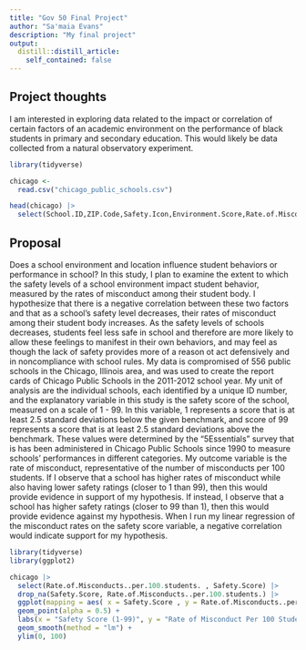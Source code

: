 ```yaml
---
title: "Gov 50 Final Project"
author: "Sa'maia Evans"
description: "My final project"
output:
  distill::distill_article:
    self_contained: false
---
```




## Project thoughts

I am interested in exploring data related to the impact or correlation of certain factors of an academic environment on the performance of black students in primary and secondary education. This would likely be data collected from a natural observatory experiment. 

```r
library(tidyverse)

chicago <- 
  read.csv("chicago_public_schools.csv")

head(chicago) |> 
  select(School.ID,ZIP.Code,Safety.Icon,Environment.Score,Rate.of.Misconducts..per.100.students., Safety.Score, Parent.Environment.Score, College.Enrollment.Rate.., Community.Area.Name, Police.District)

```

## Proposal

Does a school environment and location influence student behaviors or performance in school? In this study, I plan to examine the extent to which the safety levels of a school environment impact student behavior, measured by the rates of misconduct among their student body. I hypothesize that there is a negative correlation between these two factors and that as a school's safety level decreases, their rates of misconduct among their student body increases. As the safety levels of schools decreases, students feel less safe in school and therefore are more likely to allow these feelings to manifest in their own behaviors, and may feel as though the lack of safety provides more of a reason ot act defensively and in noncompliance with school rules. My data is compromised of 556 public schools in the Chicago, Illinois area, and was used to create the report cards of Chicago Public Schools in the 2011-2012 school year. My unit of analysis are the individual schools, each identified by a unique ID number, and the explanatory variable in this study is the safety score of the school, measured on a scale of 1 - 99. In this variable, 1 represents a score that is at least 2.5 standard deviations below the given benchmark, and score of 99 represents a score that is at least 2.5 standard deviations above the benchmark. These values were determined by the "5Essentials" survey that is has been administered in Chicago Public Schools since 1990 to measure schools' performances in different categories. My outcome variable is the rate of misconduct, representative of the number of misconducts per 100 students. If I observe that a school has higher rates of misconduct while also having lower safety ratings (closer to 1 than 99), then this would provide evidence in support of my hypothesis. If instead, I observe that a school has higher safety ratings (closer to 99 than 1), then this would provide evidence against my hypothesis. When I run my linear regression of the misconduct rates on the safety score variable, a negative correlation would indicate support for my hypothesis. 

```r
library(tidyverse)
library(ggplot2)

chicago |> 
  select(Rate.of.Misconducts..per.100.students. , Safety.Score) |> 
  drop_na(Safety.Score, Rate.of.Misconducts..per.100.students.) |>
  ggplot(mapping = aes( x = Safety.Score , y = Rate.of.Misconducts..per.100.students.)) + 
  geom_point(alpha = 0.5) + 
  labs(x = "Safety Score (1-99)", y = "Rate of Misconduct Per 100 Students", title = "School Safety Score v. School Misconduct Rate", subtitle = " Across 513 Chicago Public Schools in the 2011-2012 School Year") + 
  geom_smooth(method = "lm") +
  ylim(0, 100)
```

